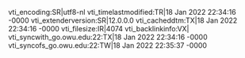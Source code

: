 vti_encoding:SR|utf8-nl
vti_timelastmodified:TR|18 Jan 2022 22:34:16 -0000
vti_extenderversion:SR|12.0.0.0
vti_cacheddtm:TX|18 Jan 2022 22:34:16 -0000
vti_filesize:IR|4074
vti_backlinkinfo:VX|
vti_syncwith_go.owu.edu\:22:TX|18 Jan 2022 22:34:16 -0000
vti_syncofs_go.owu.edu\:22:TW|18 Jan 2022 22:35:37 -0000
